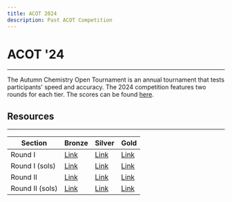 ```yaml
---
title: ACOT 2024
description: Past ACOT Competition
---
```


# ACOT '24

---

The Autumn Chemistry Open Tournament is an annual tournament that tests participants' speed and accuracy.
The 2024 competition features two rounds for each tier.
The scores can be found [here](https://docs.google.com/spreadsheets/d/1PX6G_wzYQ0Wtm7hRjY1Ry-lmMAqekxrJOtWdQ_ydz5s/edit?usp=sharing).

## Resources

---

| Section                  | Bronze                                                                                     | Silver                                                                                     | Gold                                                                                       |
| ------------------------ | ------------------------------------------------------------------------------------------ | ------------------------------------------------------------------------------------------ | ------------------------------------------------------------------------------------------ |
| Round I                  | [Link](https://drive.google.com/file/d/1jl8hXJo4GaOyL3FPcY-T6xV_GhREzY6-/view?usp=sharing) | [Link](https://drive.google.com/file/d/1wy5brgOpuwM1CpGc1G6jb5kp6qrpyENI/view?usp=sharing) | [Link](https://drive.google.com/file/d/1qFQzAcqJAs5V8jBbWF_MEb5cSOnk2Nor/view?usp=sharing) |
| Round I (sols)           | [Link](https://drive.google.com/file/d/17rRPnKYqRB-J7N-QtlH1oNG-hUdM4tuP/view?usp=sharing) | [Link](https://drive.google.com/file/d/1h2M0nkWGXx22qOYW8jKKvKXAe1wWTcZP/view?usp=sharing) | [Link](https://drive.google.com/file/d/1K9K1XqDEETCnF_7ytkt068xliXLIGTHr/view?usp=sharing) |
| Round II                 | [Link](https://drive.google.com/file/d/1QWhBEyti-YPRmM6qFVIXA_Euta1DBHOB/view?usp=sharing) | [Link](https://drive.google.com/file/d/1cYazxSNBqD898qijol9vFL3rYRSmU1D4/view?usp=sharing) | [Link](https://drive.google.com/file/d/1wWPVrJgYF5x5k_40NJ9SKpXzlPg0USQC/view?usp=sharing) |
| Round II (sols)          | [Link](https://drive.google.com/file/d/1XuboFhcNm6JVnfx_xPemvpUjf_P29Z5W/view?usp=sharing) | [Link](https://drive.google.com/file/d/16sfu6OaRynztatvesJexG83t7BqHG_0O/view?usp=sharing) | [Link](https://drive.google.com/file/d/1XlhAFJ3FQeF5ic_EC40dw7eSwA0QDvG_/view?usp=sharing) |
